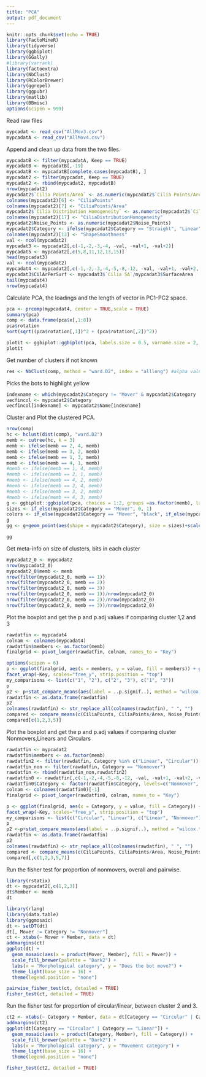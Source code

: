 ```yaml
---
title: "PCA"
output: pdf_document
---
```


```r
knitr::opts_chunk$set(echo = TRUE)
library(FactoMineR)
library(tidyverse)
library(ggbiplot)
library(GGally)
#library(varrank)
library(factoextra)
library(NbClust)
library(RColorBrewer)
library(ggrepel)
library(ggpubr)
library(matlib)
library(BBmisc)
options(scipen = 999)
```

Read raw files

```r
mypcadat <- read_csv("AllMov3.csv")
mypcadatA <- read_csv("AllMov4.csv")
```

Append and clean up data from the two files. 

```r
mypcadatB <- filter(mypcadatA, Keep == TRUE)
mypcadatB <- mypcadatB[,-19]
mypcadatB <- mypcadatB[complete.cases(mypcadatB), ]
mypcadat2 <- filter(mypcadat, Keep == TRUE)
mypcadat2 <- rbind(mypcadat2, mypcadatB)
nrow(mypcadat2)
mypcadat2$`Cilia Points/Area` <- as.numeric(mypcadat2$`Cilia Points/Area`)
colnames(mypcadat2)[6] <- "CiliaPoints"
colnames(mypcadat2)[7] <- "CiliaPoints/Area"
mypcadat2$`Cilia Distribution Homogeneity` <- as.numeric(mypcadat2$`Cilia Distribution Homogeneity`)
colnames(mypcadat2)[17] <- "CiliaDistributionHomogeneity"
mypcadat2$Noise_Points <- as.numeric(mypcadat2$Noise_Points)
mypcadat2$Category <- ifelse(mypcadat2$Category == "Straight", "Linear", mypcadat2$Category)
colnames(mypcadat2)[13] <- "ShapeSmoothness"
val <- ncol(mypcadat2)
mypcadat3 <- mypcadat2[,c(-1,-2,-3,-4, -val, -val+1, -val+2)]
mypcadat5 <- mypcadat2[,c(5,8,11,12,13,15)]
head(mypcadat3) 
val <- ncol(mypcadat2)
mypcadat4 <- mypcadat2[,c(-1,-2,-3,-4,-5,-8,-12, -val, -val+1, -val+2, -val+3, -val+6,-val+7)] 
mypcadat3$CilArPerSurf <- mypcadat3$`Cilia SA`/mypcadat3$SurfaceArea
tail(mypcadat4)
nrow(mypcadat4)
```


Calculate PCA, the loadings and the length of vector in PC1-PC2 space. 

```r
pca <- prcomp(mypcadat4, center = TRUE,scale = TRUE)
summary(pca)
comp <- data.frame(pca$x[,1:8])
pca$rotation
sort(sqrt((pca$rotation[,1])^2 + (pca$rotation[,2])^2))
```

```r
plotit <- ggbiplot::ggbiplot(pca, labels.size = 0.5, varname.size = 2, alpha = 0.75, varname.adjust = -1.1)+xlim(-4.5,4.5)+ scale_y_reverse()+scale_x_reverse(limits = c(4.5,-4.5))
plotit
```
Get number of clusters if not known

```r
res <- NbClust(comp, method = "ward.D2", index = "alllong") #alpha value 
```

Picks the bots to highlight yellow

```r
indexname <- which(mypcadat2$Category != "Mover" & mypcadat2$Category != "Nonmover")
vecfincol <- mypcadat2$Category
vecfincol[indexname] <- mypcadat2$Name[indexname]
```

Cluster and Plot the clustered PCA.

```r
nrow(comp)
hc <- hclust(dist(comp), "ward.D2")
memb <- cutree(hc, k = 3)
memb <- ifelse(memb == 2, 4, memb)
memb <- ifelse(memb == 3, 2, memb)
memb <- ifelse(memb == 1, 3, memb)
memb <- ifelse(memb == 4, 1, memb)
#memb <- ifelse(memb == 1, 4, memb)
#memb <- ifelse(memb == 2, 1, memb)
#memb <- ifelse(memb == 4, 2, memb)
#memb <- ifelse(memb == 2, 4, memb)
#memb <- ifelse(memb == 3, 2, memb)
#memb <- ifelse(memb == 4, 3, memb)
g <- ggbiplot::ggbiplot(pca, choices = 1:2, groups =as.factor(memb), labels.size = 0.5, alpha = 0.75, varname.size = 2, ellipse = TRUE, ellipse.prob =0.90, varname.adjust = -1.1)+scale_y_reverse()+scale_x_reverse(limits = c(4.5,-4.5)) 
sizes <- if_else(mypcadat2$Category == "Mover", 0, 1)
colors <- if_else(mypcadat2$Category == "Mover", "black", if_else(mypcadat2$Category == "Circular", "dark red", "turquoise"))
g
gg <- g+geom_point(aes(shape = mypcadat2$Category), size = sizes)+scale_shape_manual(values = c(17,3, 16,15))+geom_point(shape = ifelse(vecfincol != "Mover" & vecfincol != "Nonmover", 21, NA), lwd=2, color = "yellow")

gg
```

Get meta-info on size of clusters, bits in each cluster

```r
mypcadat2_0 <- mypcadat2
nrow(mypcadat2_0)
mypcadat2_0$memb <- memb
nrow(filter(mypcadat2_0, memb == 1))
nrow(filter(mypcadat2_0, memb == 2))
nrow(filter(mypcadat2_0, memb == 3))
nrow(filter(mypcadat2_0, memb == 1))/nrow(mypcadat2_0)
nrow(filter(mypcadat2_0, memb == 2))/nrow(mypcadat2_0)
nrow(filter(mypcadat2_0, memb == 3))/nrow(mypcadat2_0)
```

Plot the boxplot and get the p and p.adj values if comparing cluster 1,2 and 3

```r
rawdatfin <- mypcadat4
colnam <- colnames(mypcadat4)
rawdatfin$members <- as.factor(memb)
finalgrid <- pivot_longer(rawdatfin, colnam, names_to = "Key")
```

```r
options(scipen = 6)
p <- ggplot(finalgrid, aes(x = members, y = value, fill = members)) + geom_boxplot() +
facet_wrap(~Key, scales="free_y", strip.position = "top")
my_comparisons <- list(c("1", "2"), c("2", "3"), c("1", "3"))
p
p2 <- p+stat_compare_means(aes(label = ..p.signif..), method = "wilcox.test", vjust = 1.2, hjust = 1.1, comparisons = my_comparisons, p.adjust.method = "holm")
rawdatfin <- as.data.frame(rawdatfin)
p2
colnames(rawdatfin) <- str_replace_all(colnames(rawdatfin), " ", "")
compared <- compare_means(c(CiliaPoints, CiliaPoints/Area, Noise_Points, MaxRadius, Aspect, ShapeSmoothness, Polarity, CiliaDistributionHomogeneity) ~ members, comparisons = my_comparisons, method='wilcox.test', data = rawdatfin, p.adjust.method = "holm")
compared[c(1,2,3,5)]
```

Plot the boxplot and get the p and p.adj values if comparing cluster Nonmovers,Linears and Circulars

```r
rawdatfin <- mypcadat2
rawdatfin$members <- as.factor(memb)
rawdatfin2 <- filter(rawdatfin, Category %in% c("Linear", "Circular"))
rawdatfin_non <- filter(rawdatfin, Category == "Nonmover")
rawdatfin <- rbind(rawdatfin_non,rawdatfin2)
rawdatfin0 <- rawdatfin[,c(-1,-2,-4,-5,-8,-12, -val, -val+1, -val+2, -val+3, -val+6,-val+7,-ncol(rawdatfin))]
rawdatfin0$Category <- factor(rawdatfin$Category, levels=c("Nonmover", "Linear", "Circular"))
colnam <- colnames(rawdatfin0)[-1]
finalgrid <- pivot_longer(rawdatfin0, colnam, names_to = "Key")
```

```r
p <- ggplot(finalgrid, aes(x = Category, y = value, fill = Category)) + geom_boxplot() +
facet_wrap(~Key, scales="free_y", strip.position = "top")
my_comparisons <- list(c("Circular", "Linear"), c("Linear", "Nonmover"), c("Circular", "Nonmover"))
p
p2 <-p+stat_compare_means(aes(label = ..p.signif..), method = "wilcox.test", vjust = 1.2, hjust = 1.1, comparisons = my_comparisons, p.adjust.method = "holm")
rawdatfin <- as.data.frame(rawdatfin)
p2
colnames(rawdatfin) <- str_replace_all(colnames(rawdatfin), " ", "")
compared <- compare_means(c(CiliaPoints, CiliaPoints/Area, Noise_Points, MaxRadius, Aspect, ShapeSmoothness, Polarity, CiliaDistributionHomogeneity) ~ Category, comparisons = my_comparisons, method='wilcox.test', data = rawdatfin0, p.adjust.method = "holm")
compared[,c(1,2,3,5,7)]
```

Run the fisher test for proportion of nonmovers, overall and pairwise. 

```r
library(rstatix)
dt <- mypcadat2[,c(1,2,3)]
dt$Member <- memb
dt
```

```r
library(rlang)
library(data.table)
library(ggmosaic)
dt <- setDT(dt)
dt[, Mover := Category != "Nonmover"]
ct <- xtabs(~ Mover + Member, data = dt)
addmargins(ct)
ggplot(dt) +
  geom_mosaic(aes(x = product(Mover, Member), fill = Mover)) +
  scale_fill_brewer(palette = "Dark2") +
  labs(x = "Morphological category", y = "Does the bot move?") + 
  theme_light(base_size = 16) +
  theme(legend.position = "none")
```
```r
pairwise_fisher_test(ct, detailed = TRUE)
fisher_test(ct, detailed = TRUE)
```

Run the fisher test for proportion of circular/linear, between cluster 2 and 3. 

```r
ct2 <- xtabs(~ Category + Member, data = dt[Category == "Circular" | Category == "Linear"])
addmargins(ct2)
ggplot(dt[Category == "Circular" | Category == "Linear"]) +
  geom_mosaic(aes(x = product(Category, Member), fill = Category)) +
  scale_fill_brewer(palette = "Dark2") +
  labs(x = "Morphological category", y = "Movement category") + 
  theme_light(base_size = 16) +
  theme(legend.position = "none")
```

```r
fisher_test(ct2, detailed = TRUE)
```

